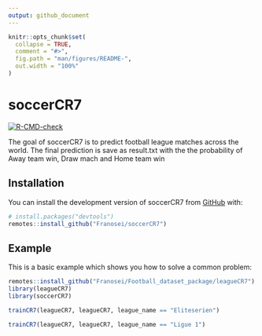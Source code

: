 ```yaml
---
output: github_document
---
```


<!-- README.md is generated from README.Rmd. Please edit that file -->

```r
knitr::opts_chunk$set(
  collapse = TRUE,
  comment = "#>",
  fig.path = "man/figures/README-",
  out.width = "100%"
)
```

# soccerCR7

<!-- badges: start -->
[![R-CMD-check](https://github.com/Franosei/soccerCR7/actions/workflows/check-standard.yaml/badge.svg)](https://github.com/Franosei/soccerCR7/actions/workflows/check-standard.yaml)
<!-- badges: end -->

The goal of soccerCR7 is to predict football league matches across the world. The final prediction is save as result.txt with the the probability of Away team win, Draw mach and Home  team win

## Installation

You can install the development version of soccerCR7 from [GitHub](https://github.com/) with:

``` r
# install.packages("devtools")
remotes::install_github("Franosei/soccerCR7")
```

## Example

This is a basic example which shows you how to solve a common problem:

```r
remotes::install_github("Franosei/Football_dataset_package/leagueCR7")
library(leagueCR7)
library(soccerCR7)
```


```r
trainCR7(leagueCR7, leagueCR7, league_name == "Eliteserien")
```

```r
trainCR7(leagueCR7, leagueCR7, league_name == "Ligue 1")
```

